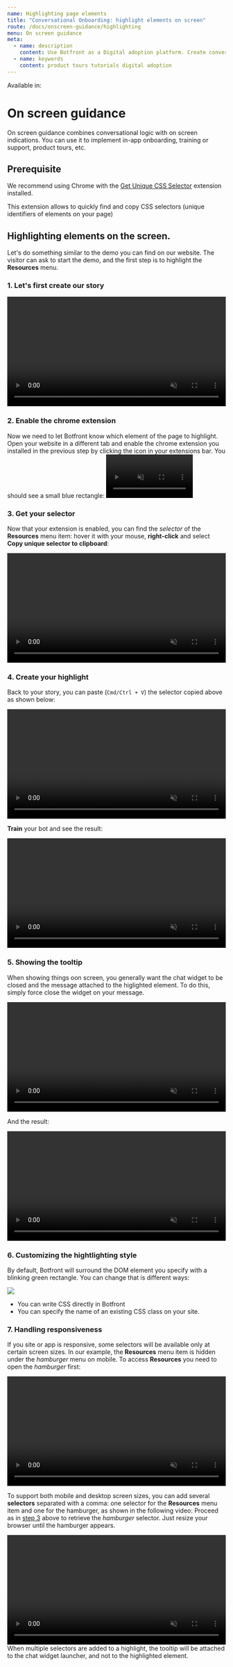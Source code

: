 ```yaml
---
name: Highlighting page elements
title: "Conversational Onboarding: highlight elements on screen"
route: /docs/onscreen-guidance/highlighting
menu: On screen guidance
meta:
  - name: description
    content: Use Botfront as a Digital adoption platform. Create conversational product tours to onboard, train and support users.
  - name: keywords
    content: product tours tutorials digital adoption
---
```





Available in: <Premium plan="Botfront Cloud" /> <Premium plan="Botfront Enterprise" />

# On screen guidance

On screen guidance combines conversational logic with on screen indications.
You can use it to implement in-app onboarding, training or support, product tours, etc.

## Prerequisite


We recommend using Chrome with the [Get Unique CSS Selector](https://chrome.google.com/webstore/detail/get-unique-css-selector/lkfaghhbdebclkklgjhhonadomejckai) extension installed.

This extension allows to quickly find and copy CSS selectors (unique identifiers of elements on your page)

## Highlighting elements on the screen.

Let's do something similar to the demo you can find on our website. The visitor can ask to start the demo, and the first step is to highlight the **Resources** menu.

### 1. Let's first create our story

<video autoplay muted loop width="100%" controls>
  <source src="../../videos/guiding_start_story.m4v" type="video/mp4"/>
  Your browser does not support the video tag.
</video>

### 2. Enable the chrome extension

Now we need to let Botfront know which element of the page to highlight.
Open your website in a different tab and enable the chrome extension you installed in the previous step by clicking the icon in your extensions bar.
You should see a small blue rectangle:
<video autoplay muted loop width="200px" controls>
  <source src="../../videos/guiding_enabling_extension.m4v" type="video/mp4"/>
  Your browser does not support the video tag.
</video>

### 3. Get your selector

Now that your extension is enabled, you can find the _selector_ of the **Resources** menu item: hover it with your mouse, **right-click** and select **Copy unique selector to clipboard**:

<video autoplay muted loop width="100%" controls>
  <source src="../../videos/guiding_selecting_css.m4v" type="video/mp4"/>
  Your browser does not support the video tag.
</video>

### 4. Create your highlight

Back to your story, you can paste (`Cmd/Ctrl + V`) the selector copied above as shown below:

<video autoplay muted loop width="100%" controls>
  <source src="../../videos/guiding_create_highlight.m4v" type="video/mp4"/>
  Your browser does not support the video tag.
</video>

**Train** your bot and see the result:

<video autoplay muted loop width="100%" controls>
  <source src="../../videos/guiding_highlight_result.m4v" type="video/mp4"/>
  Your browser does not support the video tag.
</video>

### 5. Showing the tooltip

When showing things oon screen, you generally want the chat widget to be closed and the message attached to the higlighted element.
To do this, simply force close the widget on your message.

<video autoplay muted loop width="100%" controls>
  <source src="../../videos/guiding_force_close.m4v" type="video/mp4"/>
  Your browser does not support the video tag.
</video>

And the result:

<video autoplay muted loop width="100%" controls>
  <source src="../../videos/guiding_highlight_result_with_tooltip.m4v" type="video/mp4"/>
  Your browser does not support the video tag.
</video>


### 6. Customizing the hightlighting style

By default, Botfront will surround the DOM element you specify with a blinking green rectangle. You can change that is different ways:

![](../../images/guiding/guiding_story_highlight_style.png)

- You can write CSS directly in Botfront
- You can specify the name of an existing CSS class on your site.

### 7. Handling responsiveness

If you site or app is responsive, some selectors will be available only at certain screen sizes.
In our example, the **Resources** menu item is hidden under the _hamburger_ menu on mobile. To access **Resources** you need to open the _hamburger_ first:

<video autoplay muted loop width="100%" controls>
  <source src="../../videos/guiding_highlight_responsive.m4v" type="video/mp4"/>
  Your browser does not support the video tag.
</video>

To support both mobile and desktop screen sizes, you can add several **selectors** separated with a comma: one selector for the **Resources** menu item and one for the hamburger, as shown in the following video:
Proceed as in [step 3](#3-get-your-selector) above to retrieve the _hamburger_ selector. Just resize your browser until the hamburger appears.

<video autoplay muted loop width="100%" controls>
  <source src="../../videos/guiding_highlight_responsive_selectors.m4v" type="video/mp4"/>
  Your browser does not support the video tag.
</video>

<Important type="info">
When multiple selectors are added to a highlight, the tooltip will be attached to the chat widget launcher, and not to the highlighted element.
</Important>


